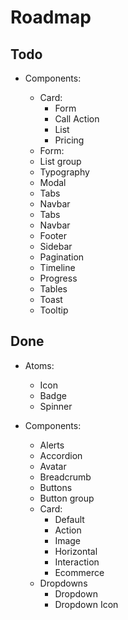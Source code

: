 
<Meta title="Readme/Roadmap" />

# Roadmap

## Todo

- Components:

  - Card:
    - Form
    - Call Action
    - List
    - Pricing
  - Form:
  - List group
  - Typography
  - Modal
  - Tabs
  - Navbar
  - Tabs
  - Navbar
  - Footer
  - Sidebar
  - Pagination
  - Timeline
  - Progress
  - Tables
  - Toast
  - Tooltip

## Done

- Atoms:

  - Icon
  - Badge
  - Spinner

- Components:
  - Alerts
  - Accordion
  - Avatar
  - Breadcrumb
  - Buttons
  - Button group
  - Card:
    - Default
    - Action
    - Image
    - Horizontal
    - Interaction
    - Ecommerce
  - Dropdowns
    - Dropdown
    - Dropdown Icon
